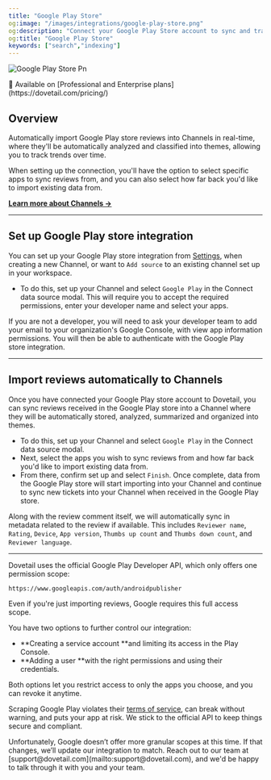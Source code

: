 ```yaml
---
title: "Google Play Store"
og:image: "/images/integrations/google-play-store.png"
og:description: "Connect your Google Play Store account to sync and track trends across app reviews in Channels."
og:title: "Google Play Store"
keywords: ["search","indexing"]
---
```


![Google Play Store Pn](/images/integrations/google-play-store.png)

<Info>
  👤 Available on [Professional and Enterprise plans](https://dovetail.com/pricing/)
</Info>

## Overview

Automatically import Google Play store reviews into Channels in real-time, where they'll be automatically analyzed and classified into themes, allowing you to track trends over time.

When setting up the connection, you'll have the option to select specific apps to sync reviews from, and you can also select how far back you'd like to import existing data from.

[**Learn more about Channels →**](/help/channels/channels)

---

## Set up Google Play store integration

You can set up your Google Play store integration from [Settings](https://dovetail.com/settings/integrations), when creating a new Channel, or want to `Add source` to an existing channel set up in your workspace.

- To do this, set up your Channel and select `Google Play` in the Connect data source modal. This will require you to accept the required permissions, enter your developer name and select your apps.

<Info>
  If you are not a developer, you will need to ask your developer team to add your email to your organization's Google Console, with view app information permissions. You will then be able to authenticate with the Google Play store integration.
</Info>

---

## Import reviews automatically to Channels

Once you have connected your Google Play store account to Dovetail, you can sync reviews received in the Google Play store into a Channel where they will be automatically stored, analyzed, summarized and organized into themes.

- To do this, set up your Channel and select `Google Play` in the Connect data source modal.
- Next, select the apps you wish to sync reviews from and how far back you'd like to import existing data from.
- From there, confirm set up and select `Finish`. Once complete, data from the Google Play store will start importing into your Channel and continue to sync new tickets into your Channel when received in the Google Play store.

Along with the review comment itself, we will automatically sync in metadata related to the review if available. This includes `Reviewer name`, `Rating`, `Device`, `App version`, `Thumbs up count` and `Thumbs down count`, and` Reviewer language`.

---

<Accordion title="Why does Dovetail need broad permissions for Google Play?" icon="meh">
  Dovetail uses the official Google Play Developer API, which only offers one permission scope:

  `https://www.googleapis.com/auth/androidpublisher`

  Even if you're just importing reviews, Google requires this full access scope.
</Accordion>

<Accordion title="Is there a way to limit what Dovetail can access?" icon="sparkles">
  You have two options to further control our integration:

  - **Creating a service account **and limiting its access in the Play Console.
  - **Adding a user **with the right permissions and using their credentials.

  Both options let you restrict access to only the apps you choose, and you can revoke it anytime.
</Accordion>

<Accordion title="Why doesn't Dovetail just scrape reviews?" icon="sparkles">
  

  Scraping Google Play violates their [terms of service](https://support.google.com/googleplay/android-developer/answer/9859152), can break without warning, and puts your app at risk. We stick to the official API to keep things secure and compliant.
</Accordion>

<Accordion title="What if I only want to import reviews and nothing else?" icon="sparkles">
  Unfortunately, Google doesn’t offer more granular scopes at this time. If that changes, we’ll update our integration to match.
</Accordion>

<Accordion title="What if I have more technical questions about this integration?" icon="sparkles">
  Reach out to our team at [support@dovetail.com](mailto:support@dovetail.com), and we'd be happy to talk through it with you and your team.
</Accordion>